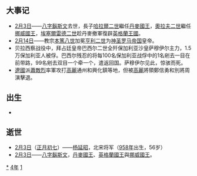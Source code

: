 {{yearTOC|1014|契丹'''[[開泰_(遼聖宗)|開泰]]三年'''；北宋'''[[大中祥符|大中祥符]]七年'''；大理'''[[明启|明启]]五年'''；越南'''[[順天_(李公蘊)|順天]]五年'''；日本'''[[長和|長和]]三年'''}}

== 大事记 ==
*[[2月3日|2月3日]]——[[八字鬍斯文|八字鬍斯文]]去世，長子[[哈拉爾二世_(丹麥)|哈拉爾二世]]繼任[[丹麥國王|丹麥國王]]，[[奧拉夫二世|奧拉夫二世]]繼任[[挪威國王|挪威國王]]，[[埃塞爾雷德二世|埃塞爾雷德二世]]趁丹麥撤軍復辟[[英格蘭王國|英格蘭王國]]。
*[[2月14日|2月14日]]——教宗[[本篤八世|本篤八世]]加冕[[亨利二世_(神圣罗马帝国)|亨利二世]]为[[神圣罗马帝国|神圣罗马帝国]]皇帝。
* 贝拉西察战役中，拜占廷皇帝巴西尔二世全歼保加利亚沙皇萨穆伊尔主力，1.5万保加利亚人被俘。巴西尔残忍的将每100名保加利亚战俘中的1名剜去一目在前带路，99名剜去双目一个牵一个，遣返回国。萨穆伊尔见此，惊骇而死。
*[[遼國|遼國]]派[[蕭敵烈|蕭敵烈]]率軍攻打[[高麗|高麗]]通州和興化鎮等地，但被[[高麗|高麗]]將領鄭信勇和別將周演擊退。

== 出生 ==
*

== 逝世 ==
{{Wikisource year mention}}
* [[2月3日|2月3日]]（[[正月初七|正月初七]]）——[[杨延昭|杨延昭]]，北宋将军（[[958年|958年]]出生，56岁）
* [[2月3日|2月3日]]——[[八字鬍斯文|八字鬍斯文]]，[[丹麥國王|丹麥國王]]、[[英格蘭國王|英格蘭國王]]與[[挪威國王|挪威國王]]。

[[Category:1014年|*]]
[[Category:1010年代|4年]]
[[Category:11世纪各年|1]]
